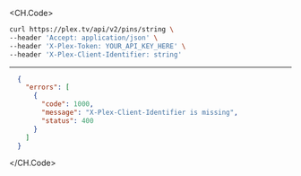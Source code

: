 
<CH.Code>
```bash Example Request
curl https://plex.tv/api/v2/pins/string \
--header 'Accept: application/json' \
--header 'X-Plex-Token: YOUR_API_KEY_HERE' \
--header 'X-Plex-Client-Identifier: string'
```
---

```json Example Response
  {
    "errors": [
      {
        "code": 1000,
        "message": "X-Plex-Client-Identifier is missing",
        "status": 400
      }
    ]
  }
```
</CH.Code>
